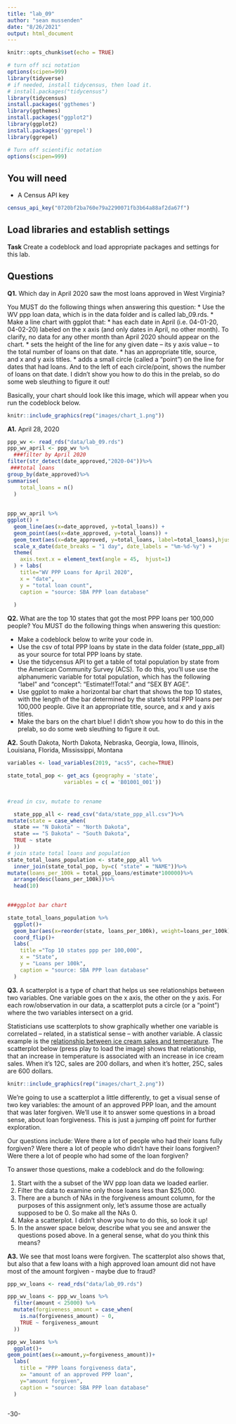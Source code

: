 ```yaml
---
title: "lab_09"
author: "sean mussenden"
date: "8/26/2021"
output: html_document
---
```


```r
knitr::opts_chunk$set(echo = TRUE)
```

```r
# turn off sci notation
options(scipen=999)
library(tidyverse)
# if needed, install tidycensus, then load it.
# install.packages("tidycensus")
library(tidycensus)
install.packages('ggthemes')
library(ggthemes)
install.packages("ggplot2")
library(ggplot2)
install.packages('ggrepel')
library(ggrepel)


```

```r
# Turn off scientific notation
options(scipen=999)
```
## You will need

* A Census API key
```r
census_api_key("0720bf2ba760e79a2290071fb3b64a88af2da67f")
```
## Load libraries and establish settings

**Task** Create a codeblock and load appropriate packages and settings for this lab.

## Questions

**Q1.** Which day in April 2020 saw the most loans approved in West Virginia? 

You MUST do the following things when answering this question:
* Use the WV ppp loan data, which is in the data folder and is called lab_09.rds.
* Make a line chart with ggplot that:
  * has each date in April (i.e. 04-01-20, 04-02-20) labeled on the x axis (and only dates in April, no other month). To clarify, no data for any other month than April 2020 should appear on the chart. 
  * sets the height of the line for any given date -- its y axis value -- to the total number of loans on that date.
  * has an appropriate title, source, and x and y axis titles. 
  * adds a small circle (called a "point") on the line for dates that had loans. And to the left of each circle/point, shows the number of loans on that date.  I didn't show you how to do this in the prelab, so do some web sleuthing to figure it out! 

Basically, your chart should look like this image, which will appear when you run the codeblock below. 

```r
knitr::include_graphics(rep("images/chart_1.png"))
```
**A1.** April 28, 2020
```r
ppp_wv <- read_rds("data/lab_09.rds")
ppp_wv_april <- ppp_wv %>%
  ###filter by April 2020
filter(str_detect(date_approved,"2020-04"))%>%
 ###total loans
group_by(date_approved)%>%
summarise(
    total_loans = n()
  )
 
  
ppp_wv_april %>%  
ggplot() + 
  geom_line(aes(x=date_approved, y=total_loans)) + 
  geom_point(aes(x=date_approved, y=total_loans)) + 
  geom_text(aes(x=date_approved, y=total_loans, label=total_loans),hjust=1, vjust=0) + 
  scale_x_date(date_breaks = "1 day", date_labels = "%m-%d-%y") +
  theme(
    axis.text.x = element_text(angle = 45,  hjust=1)
  ) + labs(
    title="WV PPP Loans for April 2020",
    x = "date",
    y = "total loan count",
    caption = "source: SBA PPP loan database"
    
  )


```
**Q2.** What are the top 10 states that got the most PPP loans per 100,000 people? You MUST do the following things when answering this question:

* Make a codeblock below to write your code in.
* Use the csv of total PPP loans by state in the data folder (state_ppp_all) as your source for total PPP loans by state.  
* Use the tidycensus API to get a table of total population by state from the American Community Survey (ACS). To do this, you'll use use the alphanumeric variable for total population, which has the following "label" and "concept": "Estimate!!Total:" and "SEX BY AGE".  
* Use ggplot to make a horizontal bar chart that shows the top 10 states, with the length of the bar determined by the state's total PPP loans per 100,000 people. Give it an appropriate title, source, and x and y axis titles. 
* Make the bars on the chart blue! I didn't show you how to do this in the prelab, so do some web sleuthing to figure it out.  

**A2.** South Dakota, North Dakota, Nebraska, Georgia, Iowa, Illinois, Louisiana, Florida, Mississippi, Montana
```r

variables <- load_variables(2019, "acs5", cache=TRUE)

state_total_pop <- get_acs (geography = 'state',
                  variables = c( = 'B01001_001'))
  

#read in csv, mutate to rename 

  state_ppp_all <- read_csv("data/state_ppp_all.csv")%>%
mutate(state = case_when(
  state == "N Dakota" ~ "North Dakota",
  state == "S Dakota" ~ "South Dakota",
  TRUE ~ state
  ))
# join state total loans and population  
state_total_loans_population <- state_ppp_all %>%
  inner_join(state_total_pop, by=c( "state" = "NAME"))%>%
mutate(loans_per_100k = total_ppp_loans/estimate*100000)%>%
  arrange(desc(loans_per_100k))%>%
  head(10)

 
###ggplot bar chart

state_total_loans_population %>%
  ggplot()+
  geom_bar(aes(x=reorder(state, loans_per_100k), weight=loans_per_100k), fill = "blue")+
  coord_flip()+
  labs(
    title ="Top 10 states ppp per 100,000",
    x = "State",
    y = "Loans per 100k",
    caption = "source: SBA PPP loan database"
  )

```



**Q3.**  A scatterplot is a type of chart that helps us see relationships between two variables. One variable goes on the x axis, the other on the y axis.  For each row/observation in our data, a scatterplot puts a circle (or a "point") where the two variables intersect on a grid. 

Statisticians use scatterplots to show graphically whether one variable is correlated -- related, in a statistical sense -- with another variable.  A classic example is the [relationship between ice cream sales and temperature](https://www.mathsisfun.com/data/scatter-xy-plots.html).  The scatterplot below (press play to load the image) shows that relationship, that an increase in temperature is associated with an increase in ice cream sales. When it's 12C, sales are 200 dollars, and when it's hotter, 25C, sales are 600 dollars.

```r
knitr::include_graphics(rep("images/chart_2.png"))
```

We're going to use a scatterplot a little differently, to get a visual sense of two key variables: the amount of an approved PPP loan, and the amount that was later forgiven. We'll use it to answer some questions in a broad sense, about loan forgiveness.  This is just a jumping off point for further exploration. 

Our questions include: Were there a lot of people who had their loans fully forgiven?  Were there a lot of people who didn't have their loans forgiven? Were there a lot of people who had some of the loan forgiven? 

To answer those questions, make a codeblock and do the following:

1. Start with the a subset of the WV ppp loan data we loaded earlier.
2. Filter the data to examine only those loans less than $25,000.
3. There are a bunch of NAs in the forgiveness amount column, for the purposes of this assignment only, let's assume those are actually supposed to be 0. So make all the NAs 0. 
4. Make a scatterplot. I didn't show you how to do this, so look it up! 
5. In the answer space below, describe what you see and answer the questions posed above.  In a general sense, what do you think this means?  

**A3.**  We see that most loans were forgiven. The scatterplot also shows that, but also that a few loans with a high approved loan amount did not have most of the amount forgiven - maybe due to fraud? 
```r

ppp_wv_loans <- read_rds("data/lab_09.rds")

ppp_wv_loans <- ppp_wv_loans %>%
  filter(amount < 25000) %>%
  mutate(forgiveness_amount = case_when(
    is.na(forgiveness_amount) ~ 0,
    TRUE ~ forgiveness_amount
  ))

ppp_wv_loans %>%
  ggplot()+
geom_point(aes(x=amount,y=forgiveness_amount))+
  labs(
    title = "PPP loans forgiveness data",
    x= "amount of an approved PPP loan",
    y="amount forgiven",
    caption = "source: SBA PPP loan database"
  )
  


```


-30-
